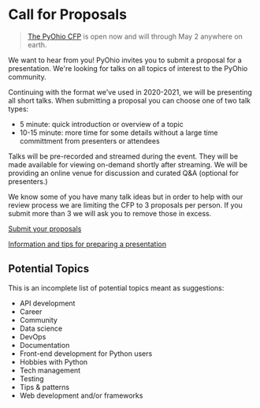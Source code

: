 <Seo title="PyOhio Call for Proposals" />

# Call for Proposals

> [The PyOhio CFP](https://pretalx.com/pyohio-2022/cfp) is open now and will through May 2 anywhere on earth.

We want to hear from you! PyOhio invites you to submit a proposal for a presentation.
We're looking for talks on all topics of interest to the PyOhio community.

Continuing with the format we've used in 2020-2021, we will be presenting all short talks.
When submitting a proposal you can choose one of two talk types:

* 5 minute: quick introduction or overview of a topic
* 10-15 minute: more time for some details without a large time committment from presenters or attendees

Talks will be pre-recorded and streamed during the event.
They will be made available for viewing on-demand shortly after streaming.
We will be providing an online venue for discussion and curated Q&A (optional for presenters.)

We know some of you have many talk ideas but in order to help with our review process we are
limiting the CFP to 3 proposals per person.
If you submit more than 3 we will ask you to remove those in excess.

[Submit your proposals](https://pretalx.com/pyohio-2022/cfp)

[Information and tips for preparing a presentation](/speaking/speaker-info)

## Potential Topics

This is an incomplete list of potential topics meant as suggestions:

* API development
* Career
* Community
* Data science
* DevOps
* Documentation
* Front-end development for Python users
* Hobbies with Python
* Tech management
* Testing
* Tips & patterns
* Web development and/or frameworks


